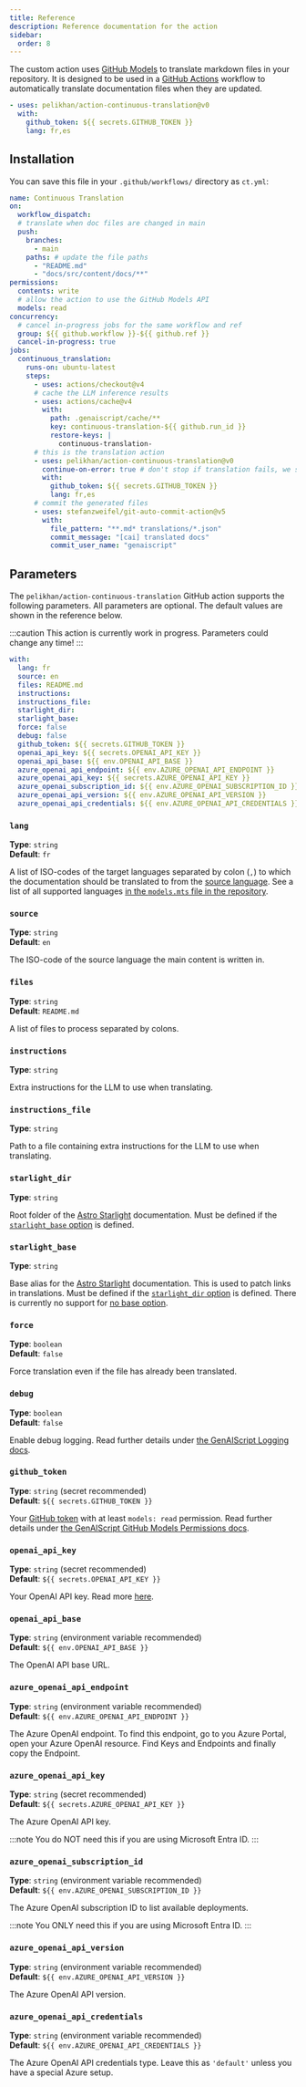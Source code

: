 ```yaml
---
title: Reference
description: Reference documentation for the action
sidebar:
  order: 8
---
```


The custom action uses [GitHub Models](https://github.com/models) to translate markdown files in your repository.
It is designed to be used in a [GitHub Actions](https://docs.github.com/en/actions) workflow to automatically translate documentation files when they are updated.

```yaml title=".github/workflows/ct.yml"
- uses: pelikhan/action-continuous-translation@v0
  with:
    github_token: ${{ secrets.GITHUB_TOKEN }}
    lang: fr,es
```

## Installation

You can save this file in your `.github/workflows/` directory as `ct.yml`:

```yaml title=".github/workflows/ct.yml" wrap
name: Continuous Translation
on:
  workflow_dispatch:
  # translate when doc files are changed in main
  push:
    branches:
      - main
    paths: # update the file paths
      - "README.md"
      - "docs/src/content/docs/**"
permissions:
  contents: write
  # allow the action to use the GitHub Models API
  models: read
concurrency:
  # cancel in-progress jobs for the same workflow and ref
  group: ${{ github.workflow }}-${{ github.ref }}
  cancel-in-progress: true
jobs:
  continuous_translation:
    runs-on: ubuntu-latest
    steps:
      - uses: actions/checkout@v4
      # cache the LLM inference results
      - uses: actions/cache@v4
        with:
          path: .genaiscript/cache/**
          key: continuous-translation-${{ github.run_id }}
          restore-keys: |
            continuous-translation-
      # this is the translation action
      - uses: pelikhan/action-continuous-translation@v0
        continue-on-error: true # don't stop if translation fails, we still need to store the cache
        with:
          github_token: ${{ secrets.GITHUB_TOKEN }}
          lang: fr,es
      # commit the generated files
      - uses: stefanzweifel/git-auto-commit-action@v5
        with:
          file_pattern: "**.md* translations/*.json"
          commit_message: "[cai] translated docs"
          commit_user_name: "genaiscript"
```

## Parameters

The `pelikhan/action-continuous-translation` GitHub action supports the following parameters.
All parameters are optional.
The default values are shown in the reference below.

:::caution
This action is currently work in progress. Parameters could change any time!
:::

```yaml
with:
  lang: fr
  source: en
  files: README.md
  instructions:
  instructions_file:
  starlight_dir:
  starlight_base:
  force: false
  debug: false
  github_token: ${{ secrets.GITHUB_TOKEN }}
  openai_api_key: ${{ secrets.OPENAI_API_KEY }}
  openai_api_base: ${{ env.OPENAI_API_BASE }}
  azure_openai_api_endpoint: ${{ env.AZURE_OPENAI_API_ENDPOINT }}
  azure_openai_api_key: ${{ secrets.AZURE_OPENAI_API_KEY }}
  azure_openai_subscription_id: ${{ env.AZURE_OPENAI_SUBSCRIPTION_ID }}
  azure_openai_api_version: ${{ env.AZURE_OPENAI_API_VERSION }}
  azure_openai_api_credentials: ${{ env.AZURE_OPENAI_API_CREDENTIALS }}
```

### `lang`

**Type**: `string`  
**Default**: `fr`

A list of ISO-codes of the target languages separated by colon (`,`) to which the documentation should be translated to from the [source language](#source).
See a list of all supported languages [in the `models.mts` file in the repository](https://github.com/pelikhan/action-continuous-translation/blob/main/genaisrc/src/models.mts).

### `source`

**Type**: `string`  
**Default**: `en`

The ISO-code of the source language the main content is written in.

### `files`

**Type**: `string`  
**Default**: `README.md`

A list of files to process separated by colons.

### `instructions`

**Type**: `string`

Extra instructions for the LLM to use when translating.

### `instructions_file`

**Type**: `string`

Path to a file containing extra instructions for the LLM to use when translating.

### `starlight_dir`

**Type**: `string`

Root folder of the [Astro Starlight](/action-continuous-translation/reference/astro-starlight/) documentation.
Must be defined if the [`starlight_base` option](#starlight_base) is defined.

### `starlight_base`

**Type**: `string`

Base alias for the [Astro Starlight](/action-continuous-translation/reference/astro-starlight/) documentation.
This is used to patch links in translations.
Must be defined if the [`starlight_dir` option](#starlight_dir) is defined.
There is currently no support for [no base option](https://docs.astro.build/en/reference/configuration-reference/#base).

### `force`

**Type**: `boolean`  
**Default**: `false`

Force translation even if the file has already been translated.

### `debug`

**Type**: `boolean`  
**Default**: `false`

Enable debug logging.
Read further details under [the GenAIScript Logging docs](https://microsoft.github.io/genaiscript/reference/scripts/logging/).

### `github_token`

**Type**: `string` (secret recommended)  
**Default**: `${{ secrets.GITHUB_TOKEN }}`

Your [GitHub token](https://github.com/settings/tokens) with at least `models: read` permission.
Read further details under [the GenAIScript GitHub Models Permissions docs](https://microsoft.github.io/genaiscript/reference/github-actions/#github-models-permissions).

### `openai_api_key`

**Type**: `string` (secret recommended)  
**Default**: `${{ secrets.OPENAI_API_KEY }}`

Your OpenAI API key.
Read more [here](https://help.openai.com/en/articles/4936850-where-do-i-find-my-openai-api-key).

### `openai_api_base`

**Type**: `string` (environment variable recommended)  
**Default**: `${{ env.OPENAI_API_BASE }}`

The OpenAI API base URL.

### `azure_openai_api_endpoint`

**Type**: `string` (environment variable recommended)  
**Default**: `${{ env.AZURE_OPENAI_API_ENDPOINT }}`

The Azure OpenAI endpoint.
To find this endpoint, go to you Azure Portal, open your Azure OpenAI resource.
Find Keys and Endpoints and finally copy the Endpoint.

### `azure_openai_api_key`

**Type**: `string` (secret recommended)  
**Default**: `${{ secrets.AZURE_OPENAI_API_KEY }}`

The Azure OpenAI API key.

:::note
You do NOT need this if you are using Microsoft Entra ID.
:::

### `azure_openai_subscription_id`

**Type**: `string` (environment variable recommended)  
**Default**: `${{ env.AZURE_OPENAI_SUBSCRIPTION_ID }}`

The Azure OpenAI subscription ID to list available deployments.

:::note
You ONLY need this if you are using Microsoft Entra ID.
:::

### `azure_openai_api_version`

**Type**: `string` (environment variable recommended)  
**Default**: `${{ env.AZURE_OPENAI_API_VERSION }}`

The Azure OpenAI API version.

### `azure_openai_api_credentials`

**Type**: `string` (environment variable recommended)  
**Default**: `${{ env.AZURE_OPENAI_API_CREDENTIALS }}`

The Azure OpenAI API credentials type.
Leave this as `'default'` unless you have a special Azure setup.
